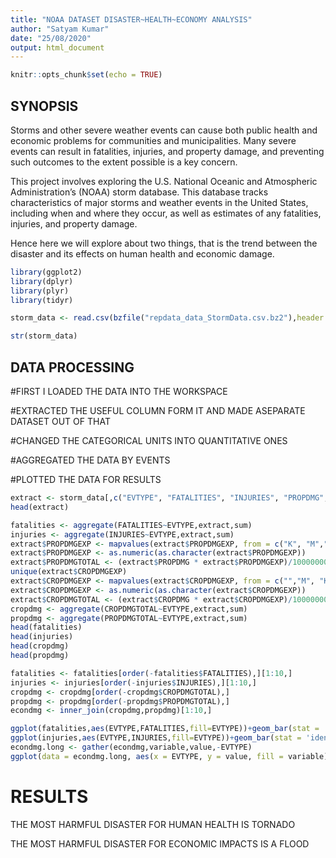 ```yaml
---
title: "NOAA DATASET DISASTER~HEALTH~ECONOMY ANALYSIS"
author: "Satyam Kumar"
date: "25/08/2020"
output: html_document
---
```


```r
knitr::opts_chunk$set(echo = TRUE)
```

## SYNOPSIS

Storms and other severe weather events can cause both public health and economic problems for communities and municipalities. Many severe events can result in fatalities, injuries, and property damage, and preventing such outcomes to the extent possible is a key concern.

This project involves exploring the U.S. National Oceanic and Atmospheric Administration's (NOAA) storm database. This database tracks characteristics of major storms and weather events in the United States, including when and where they occur, as well as estimates of any fatalities, injuries, and property damage.

Hence here we will explore about two things, that is the trend between the disaster and its effects on human health and economic damage.



```r
library(ggplot2)
library(dplyr)
library(plyr)
library(tidyr)
```



```r
storm_data <- read.csv(bzfile("repdata_data_StormData.csv.bz2"),header = TRUE)
```


```r
str(storm_data)
```

## DATA PROCESSING

#FIRST I LOADED THE DATA INTO THE WORKSPACE

#EXTRACTED THE USEFUL COLUMN FORM IT AND MADE ASEPARATE DATASET OUT OF THAT

#CHANGED THE CATEGORICAL UNITS INTO QUANTITATIVE ONES

#AGGREGATED THE DATA BY EVENTS

#PLOTTED THE DATA FOR RESULTS
```r
extract <- storm_data[,c("EVTYPE", "FATALITIES", "INJURIES", "PROPDMG", "PROPDMGEXP", "CROPDMG", "CROPDMGEXP")]
head(extract)
```

```r
fatalities <- aggregate(FATALITIES~EVTYPE,extract,sum)
injuries <- aggregate(INJURIES~EVTYPE,extract,sum)
extract$PROPDMGEXP <- mapvalues(extract$PROPDMGEXP, from = c("K", "M","", "B", "m", "+", "0", "5", "6", "?", "4", "2", "3", "h", "7", "H", "-", "1", "8"), to = c(10^3, 10^6, 1, 10^9, 10^6, 0,1,10^5, 10^6, 0, 10^4, 10^2, 10^3, 10^2, 10^7, 10^2, 0, 10, 10^8))
extract$PROPDMGEXP <- as.numeric(as.character(extract$PROPDMGEXP))
extract$PROPDMGTOTAL <- (extract$PROPDMG * extract$PROPDMGEXP)/1000000000
unique(extract$CROPDMGEXP)
extract$CROPDMGEXP <- mapvalues(extract$CROPDMGEXP, from = c("","M", "K", "m", "B", "?", "0", "k","2"), to = c(1,10^6, 10^3, 10^6, 10^9, 0, 1, 10^3, 10^2))
extract$CROPDMGEXP <- as.numeric(as.character(extract$CROPDMGEXP))
extract$CROPDMGTOTAL <- (extract$CROPDMG * extract$CROPDMGEXP)/1000000000
cropdmg <- aggregate(CROPDMGTOTAL~EVTYPE,extract,sum)
propdmg <- aggregate(PROPDMGTOTAL~EVTYPE,extract,sum)
head(fatalities)
head(injuries)
head(cropdmg)
head(propdmg)
```


```r
fatalities <- fatalities[order(-fatalities$FATALITIES),][1:10,]
injuries <- injuries[order(-injuries$INJURIES),][1:10,]
cropdmg <- cropdmg[order(-cropdmg$CROPDMGTOTAL),]
propdmg <- propdmg[order(-propdmg$PROPDMGTOTAL),]
econdmg <- inner_join(cropdmg,propdmg)[1:10,]
```


```r
ggplot(fatalities,aes(EVTYPE,FATALITIES,fill=EVTYPE))+geom_bar(stat = 'identity')+geom_text(aes(label=FATALITIES),vjust=0.3,size=4)+theme(axis.text=element_text(angle=90,hjust=1,vjust=0.5))+labs(x='EVENT NAMES',y='TOTAL FATALITIES',title = 'TOTAL FATALITIES DUE TO VARIOUS DISASTERS')
ggplot(injuries,aes(EVTYPE,INJURIES,fill=EVTYPE))+geom_bar(stat = 'identity')+geom_text(aes(label=INJURIES),vjust=0.3,size=4)+theme(axis.text=element_text(angle=90,hjust=1,vjust=0.5))+labs(x='EVENT NAMES',y='TOTAL INJURIES',title = 'TOTAL INJURIES DUE TO VARIOUS DISASTERS')
econdmg.long <- gather(econdmg,variable,value,-EVTYPE)
ggplot(data = econdmg.long, aes(x = EVTYPE, y = value, fill = variable))+geom_col(position=position_dodge())+theme(axis.text=element_text(angle=90,hjust=1,vjust=0.5))+labs(x='EVENT NAMES',y='TOTAL DAMAGE IN BILLIONS',title = 'TOTAL ECONOMIC DAMAGES DUE TO VARIOUS DISASTERS')+geom_text(aes(label=value),vjust=0.3,size=2)

```

# RESULTS

THE MOST HARMFUL DISASTER FOR HUMAN HEALTH IS TORNADO

THE MOST HARMFUL DISASTER FOR ECONOMIC IMPACTS IS A FLOOD